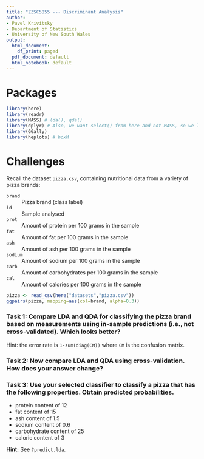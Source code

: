 ```yaml
---
title: "ZZSC5855 --- Discriminant Analysis"
author:
- Pavel Krivitsky
- Department of Statistics
- University of New South Wales
output:
  html_document:
    df_print: paged
  pdf_document: default
  html_notebook: default
---
```



# Packages
```r
library(here)
library(readr)
library(MASS) # lda(), qda()
library(dplyr) # Also, we want select() from here and not MASS, so we load it second.
library(GGally)
library(heplots) # boxM
```


# Challenges

Recall the dataset `pizza.csv`, containing nutritional data from a variety of pizza brands:

`brand`
: Pizza brand (class label)

`id`
: Sample analysed

`prot`
: Amount of protein per 100 grams in the sample

`fat`
: Amount of fat per 100 grams in the sample

`ash`
: Amount of ash per 100 grams in the sample

`sodium`
: Amount of sodium per 100 grams in the sample

`carb`
: Amount of carbohydrates per 100 grams in the sample

`cal`
: Amount of calories per 100 grams in the sample

```r
pizza <- read_csv(here("datasets","pizza.csv"))
ggpairs(pizza, mapping=aes(col=brand, alpha=0.3))
```

### Task 1: Compare LDA and QDA for classifying the pizza brand based on measurements using in-sample predictions (i.e., not cross-validated). Which looks better?
Hint: the error rate is `1-sum(diag(CM))` where `CM` is the confusion matrix.


### Task 2: Now compare LDA and QDA using cross-validation. How does your answer change?


### Task 3: Use your selected classifier to classify a pizza that has the following properties. Obtain predicted probabilities.

* protein content of 12
* fat content of 15
* ash content of 1.5
* sodium content of 0.6
* carbohydrate content of 25
* caloric content of 3

**Hint:** See `?predict.lda`.


